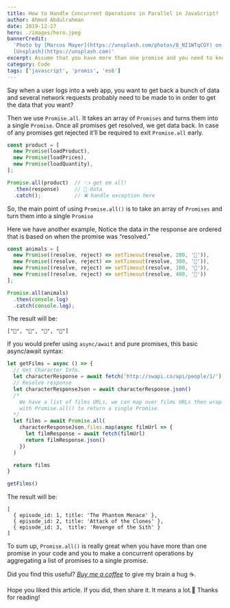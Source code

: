 ```yaml
---
title: How to Handle Concurrent Operations in Parallel in JavaScript?
author: Ahmed Abdulrahman
date: 2019-12-27
hero: ./images/hero.jpeg
bannerCredit:
  'Photo by [Marcos Mayer](https://unsplash.com/photos/8_NI1WTqCGY) on
  [Unsplash](https://unsplash.com)'
excerpt: Assume that you have more than one promise and you need to know when all the promises get resolved or you have to wait till all the promises resolve.
category: Code
tags: ['javascript', 'promis', 'es6']
---
```


Say when a user logs into a web app, you want to get back a bunch of data and several network requests probably need to be made to in order to get the data that you want?

Then we use `Promise.all`. It takes an array of `Promises` and turns them into a single `Promise`. Once all promises get resolved, we get data back. In case of any promises get rejected it’ll be required to exit `Promise.all` early.

```js
const product = [
  new Promise(loadProduct),
  new Promise(loadPrices),
  new Promise(loadQuantity),
];

Promise.all(product)  // 👈 get em all!
  .then(response)     // 📑 data
  .catch();           // ❌ handle exception here
```

So, the main point of using `Promise.all()` is to take an array of `Promises` and turn them into a single `Promise`

Here we have another example, Notice the data in the response are ordered that is based on when the promise was “resolved.”

```js
const animals = [
  new Promise((resolve, reject) => setTimeout(resolve, 200, '🦌')),
  new Promise((resolve, reject) => setTimeout(resolve, 300, '🦒')),
  new Promise((resolve, reject) => setTimeout(resolve, 100, '🐅')),
  new Promise((resolve, reject) => setTimeout(resolve, 400, '🐘'))
];

Promise.all(animals)
  .then(console.log)
  .catch(console.log);
```

The result will be:

```terminal
["🐅", "🦌", "🦒", "🐘"]
```

If you would prefer using `async/await` and pure promises, this basic async/await syntax:

```js
let getFilms = async () => {
  // Get Character Info.
  let characterResponse = await fetch('http://swapi.co/api/people/1/')
  // Resolve response
  let characterResponseJson = await characterResponse.json()
  /*
    We have a list of films URLs, we can map over films URLs then wrap it
    with Promise.all() to return a single Promise.
  */
  let films = await Promise.all(
    characterResponseJson.films.map(async filmUrl => {
      let filmResponse = await fetch(filmUrl)
      return filmResponse.json()
    })
  )

  return films
}

getFilms()
```

The result will be:

```terminal
[
  { episode_id: 1, title: 'The Phantom Menace' },
  { episode_id: 2, title: 'Attack of the Clones' },
  { episode_id: 3,  title: 'Revenge of the Sith' }
]
```

To sum up, `Promise.all()` is really great when you have more than one promise in your code and you to make a concurrent operations by aggregating a list of promises to a single promise.

Did you find this useful? *[Buy me a coffee](https://www.buymeacoffee.com/ahmedab)* to give my brain a hug ☕️.

Hope you liked this article. If you did, then share it. It means a lot.🙌
Thanks for reading!
